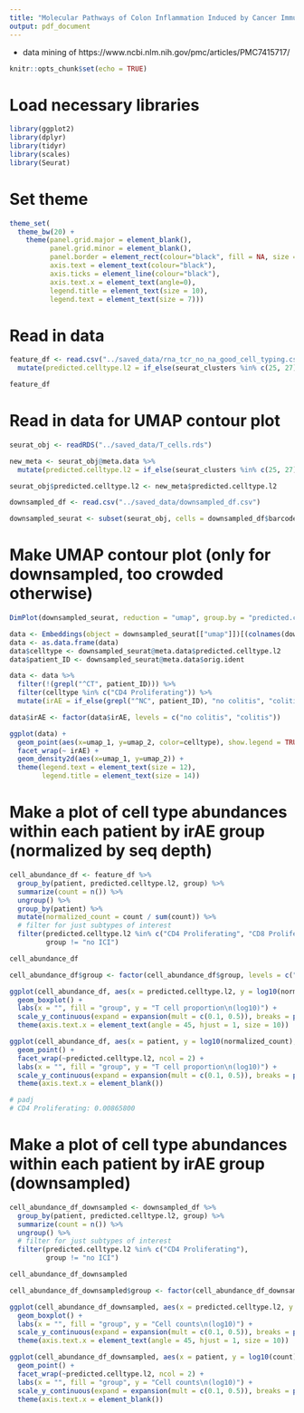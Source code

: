 ```yaml
---
title: "Molecular Pathways of Colon Inflammation Induced by Cancer Immunotherapy"
output: pdf_document
---
```


 - data mining of https://www.ncbi.nlm.nih.gov/pmc/articles/PMC7415717/
 
```r
knitr::opts_chunk$set(echo = TRUE)
```

# Load necessary libraries

```r

library(ggplot2)
library(dplyr)
library(tidyr)
library(scales)
library(Seurat)

```

# Set theme

```r

theme_set(
  theme_bw(20) +
    theme(panel.grid.major = element_blank(),
          panel.grid.minor = element_blank(),
          panel.border = element_rect(colour="black", fill = NA, size = 1),
          axis.text = element_text(colour="black"),
          axis.ticks = element_line(colour="black"),
          axis.text.x = element_text(angle=0),
          legend.title = element_text(size = 10),
          legend.text = element_text(size = 7)))

```

# Read in data

```r

feature_df <- read.csv("../saved_data/rna_tcr_no_na_good_cell_typing.csv") %>%
  mutate(predicted.celltype.l2 = if_else(seurat_clusters %in% c(25, 27), "CD4 Trm", if_else(seurat_clusters %in% c(3, 7, 9, 15, 16), "CD8 Trm", predicted.celltype.l2)))

feature_df

```

# Read in data for UMAP contour plot

```r

seurat_obj <- readRDS("../saved_data/T_cells.rds")

new_meta <- seurat_obj@meta.data %>%
  mutate(predicted.celltype.l2 = if_else(seurat_clusters %in% c(25, 27), "CD4 Trm", if_else(seurat_clusters %in% c(3, 7, 9, 15, 16), "CD8 Trm", predicted.celltype.l2)))

seurat_obj$predicted.celltype.l2 <- new_meta$predicted.celltype.l2

downsampled_df <- read.csv("../saved_data/downsampled_df.csv")

downsampled_seurat <- subset(seurat_obj, cells = downsampled_df$barcode)

```

# Make UMAP contour plot (only for downsampled, too crowded otherwise)

```r

DimPlot(downsampled_seurat, reduction = "umap", group.by = "predicted.celltype.l2", label = TRUE, label.size = 3 , repel = TRUE)

data <- Embeddings(object = downsampled_seurat[["umap"]])[(colnames(downsampled_seurat)), c(1, 2)]
data <- as.data.frame(data)
data$celltype <- downsampled_seurat@meta.data$predicted.celltype.l2
data$patient_ID <- downsampled_seurat@meta.data$orig.ident

data <- data %>%
  filter(!(grepl("^CT", patient_ID))) %>%
  filter(celltype %in% c("CD4 Proliferating")) %>%
  mutate(irAE = if_else(grepl("^NC", patient_ID), "no colitis", "colitis"))

data$irAE <- factor(data$irAE, levels = c("no colitis", "colitis"))

ggplot(data) +
  geom_point(aes(x=umap_1, y=umap_2, color=celltype), show.legend = TRUE, size = 0.01) +
  facet_wrap(~ irAE) +
  geom_density2d(aes(x=umap_1, y=umap_2)) +
  theme(legend.text = element_text(size = 12),
        legend.title = element_text(size = 14))

```

# Make a plot of cell type abundances within each patient by irAE group (normalized by seq depth)

```r

cell_abundance_df <- feature_df %>%
  group_by(patient, predicted.celltype.l2, group) %>%
  summarize(count = n()) %>%
  ungroup() %>%
  group_by(patient) %>%
  mutate(normalized_count = count / sum(count)) %>%
  # filter for just subtypes of interest
  filter(predicted.celltype.l2 %in% c("CD4 Proliferating", "CD8 Proliferating", "CD8 Trm", "CD4 Trm", "CD4 TEM", "CD4 TCM", "CD8 TEM", "CD8 TCM", "CD4 Naive", "CD8 Naive"),
         group != "no ICI")

cell_abundance_df

cell_abundance_df$group <- factor(cell_abundance_df$group, levels = c("no ICI", "ICI no colitis", "ICI colitis"))

ggplot(cell_abundance_df, aes(x = predicted.celltype.l2, y = log10(normalized_count), fill = group)) +
  geom_boxplot() +
  labs(x = "", fill = "group", y = "T cell proportion\n(log10)") +
  scale_y_continuous(expand = expansion(mult = c(0.1, 0.5)), breaks = pretty_breaks(n = 3)) +
  theme(axis.text.x = element_text(angle = 45, hjust = 1, size = 10))

ggplot(cell_abundance_df, aes(x = patient, y = log10(normalized_count), color = group)) +
  geom_point() +
  facet_wrap(~predicted.celltype.l2, ncol = 2) +
  labs(x = "", fill = "group", y = "T cell proportion\n(log10)") +
  scale_y_continuous(expand = expansion(mult = c(0.1, 0.5)), breaks = pretty_breaks(n = 3)) +
  theme(axis.text.x = element_blank())

# padj
# CD4 Proliferating: 0.00865800

```

# Make a plot of cell type abundances within each patient by irAE group (downsampled)

```r

cell_abundance_df_downsampled <- downsampled_df %>%
  group_by(patient, predicted.celltype.l2, group) %>%
  summarize(count = n()) %>%
  ungroup() %>%
  # filter for just subtypes of interest
  filter(predicted.celltype.l2 %in% c("CD4 Proliferating"),
         group != "no ICI")

cell_abundance_df_downsampled

cell_abundance_df_downsampled$group <- factor(cell_abundance_df_downsampled$group, levels = c("no ICI", "ICI no colitis", "ICI colitis"))

ggplot(cell_abundance_df_downsampled, aes(x = predicted.celltype.l2, y = log10(count), fill = group)) +
  geom_boxplot() +
  labs(x = "", fill = "group", y = "Cell counts\n(log10)") +
  scale_y_continuous(expand = expansion(mult = c(0.1, 0.5)), breaks = pretty_breaks(n = 3)) +
  theme(axis.text.x = element_text(angle = 45, hjust = 1, size = 10))

ggplot(cell_abundance_df_downsampled, aes(x = patient, y = log10(count), color = group)) +
  geom_point() +
  facet_wrap(~predicted.celltype.l2, ncol = 2) +
  labs(x = "", fill = "group", y = "Cell counts\n(log10)") +
  scale_y_continuous(expand = expansion(mult = c(0.1, 0.5)), breaks = pretty_breaks(n = 3)) +
  theme(axis.text.x = element_blank())

```